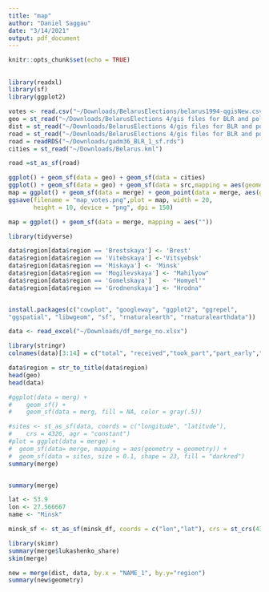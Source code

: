 ```yaml
---
title: "map"
author: "Daniel Saggau"
date: "3/14/2021"
output: pdf_document
---
```


```r
knitr::opts_chunk$set(echo = TRUE)
```

##


```r
library(readxl)
library(sf)
library(ggplot2)

votes <- read.csv("~/Downloads/BelarusElections/belarus1994-qgisNew.csv",header=T)
geo = st_read("~/Downloads/BelarusElections 4/gis files for BLR and poland/BLR_Adm/BLR_adm2.shp")
dist = st_read("~/Downloads/BelarusElections 4/gis files for BLR and poland/BLR_Adm/BLR_adm1.shp")
road = st_read("~/Downloads/BelarusElections 4/gis files for BLR and poland/BLR_rds/BLR_roads.shp")
road = readRDS("~/Downloads/gadm36_BLR_1_sf.rds")
cities = st_read("~/Downloads/Belarus.kml")

road =st_as_sf(road)

ggplot() + geom_sf(data = geo) + geom_sf(data = cities) 
ggplot() + geom_sf(data = geo) + geom_sf(data = src,mapping = aes(geometry = geometry, fill = src$total)) 
map = ggplot() + geom_sf(data = merge) + geom_point(data = merge, aes(geometry = geometry, x = merge$longitude, y= merge$latitude, fill = merge$lukashenko_share)) 
ggsave(filename = "map_votes.png",plot = map, width = 20,
       height = 10, device = "png", dpi = 150)

map = ggplot() + geom_sf(data = merge, mapping = aes("")) 

library(tidyverse)

data$region[data$region == 'Brestskaya'] <- 'Brest'
data$region[data$region == 'Vitebskaya'] <-'Vitsyebsk'
data$region[data$region == 'Miskaya'] <- 'Minsk'
data$region[data$region == 'Mogilevskaya'] <- "Mahilyow"
data$region[data$region == 'Gomelskaya']   <- "Homyel'"
data$region[data$region == 'Grodnenskaya'] <- "Hrodna"



```

```r
install.packages(c("cowplot", "googleway", "ggplot2", "ggrepel", 
"ggspatial", "libwgeom", "sf", "rnaturalearth", "rnaturalearthdata"))
```



```r
data <- read_excel("~/Downloads/df_merge_no.xlsx")
```
```r
library(stringr)
colnames(data)[3:14] = c("total", "received","took_part","part_early","part_residence","part_electionday", "dropped","against_all","invalid","commission","spoiled","unused")

data$region = str_to_title(data$region)
head(geo)
head(data)

```

```r
#ggplot(data = merg) +
#    geom_sf() +
#    geom_sf(data = merg, fill = NA, color = gray(.5)) 
```

```r

#sites <- st_as_sf(data, coords = c("longitude", "latitude"), 
#    crs = 4326, agr = "constant")
#plot = ggplot(data = merge) + 
#  geom_sf(data= merge, mapping = aes(geometry = geometry)) +
#  geom_sf(data = sites, size = 0.1, shape = 23, fill = "darkred")
summary(merge)


summary(merge)

```

```r

lat <- 53.9
lon <- 27.566667
name <- "Minsk"

minsk_sf <- st_as_sf(minsk_df, coords = c("lon","lat"), crs = st_crs(4326))

library(skimr)
summary(merge$lukashenko_share)
skim(merge)

new = merge(dist, data, by.x = "NAME_1", by.y="region")
summary(new$geometry)
```

